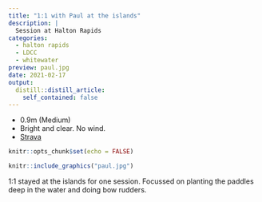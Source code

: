 ```yaml
---
title: "1:1 with Paul at the islands"
description: |
  Session at Halton Rapids
categories:
  - halton rapids
  - LDCC
  - whitewater
preview: paul.jpg
date: 2021-02-17
output:
  distill::distill_article:
    self_contained: false
---
```


- 0.9m (Medium)
- Bright and clear. No wind.
- [Strava](https://www.strava.com/activities/4801843121)


```r
knitr::opts_chunk$set(echo = FALSE)
```

```r
knitr::include_graphics("paul.jpg")
```

1:1 stayed at the islands for one session. Focussed on planting the paddles deep in the water and doing bow rudders.
